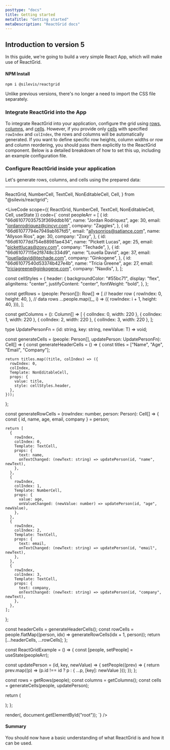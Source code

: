 ```yaml
---
posttype: "docs"
title: Getting started
metaTitle: "Getting started"
metaDescription: "ReactGrid docs"
---
```


## Introduction to version 5

In this guide, we're going to build a very simple React App, which will make use of ReactGrid.

#### NPM Install

```shell
npm i @silevis/reactgrid
```

Unlike previous versions, there's no longer a need to import the CSS file separately.

### Integrate ReactGrid into the App

To integrate ReactGrid into your application, configure the grid using [rows](/docs/5.0/6-api/1-types/1-row), [columns](/docs/5.0/6-api/1-types/2-column), and [cells](/docs/5.0/6-api/1-types/3-cell). However, if you provide only [cells](/docs/5.0/6-api/1-types/3-cell) with specified `rowIndex` and `colIndex`, the rows and columns will be automatically generated. If you want to define specific row heights, column widths or row and column reordering, you should pass them explicitly to the ReactGrid component. Below is a detailed breakdown of how to set this up, including an example configuration file.

### Configure ReactGrid inside your application

Let's generate rows, columns, and cells using the prepared data:

---

  ReactGrid,
  NumberCell,
  TextCell,
  NonEditableCell,
  Cell,
} from "@silevis/reactgrid";


<LiveCode
scope={{
  ReactGrid,
  NumberCell,
  TextCell,
  NonEditableCell,
  Cell,
  useState
}}
code={`
const peopleArr = [
  {
    id: "66d61077035753f369ddbb16",
    name: "Jordan Rodriquez",
    age: 30,
    email: "jordanrodriquez@cincyr.com",
    company: "Zaggles",
  },
  {
    id: "66d61077794e7949ab167fd5",
    email: "allysonrios@satiance.com",
    name: "Allyson Rios",
    age: 30,
    company: "Zoxy",
  },
  {
    id: "66d61077dd754e88981ae434",
    name: "Pickett Lucas",
    age: 25,
    email: "pickettlucas@zoxy.com",
    company: "Techade",
  },
  {
    id: "66d61077115e2f8748c334d9",
    name: "Louella David",
    age: 37,
    email: "louelladavid@techade.com",
    company: "Ginkogene",
  },
  {
    id: "66d61077540d53374b427e4b",
    name: "Tricia Greene",
    age: 27,
    email: "triciagreene@ginkogene.com",
    company: "Naxdis",
  },
];

const cellStyles = {
  header: {
    backgroundColor: "#55bc71",
    display: "flex",
    alignItems: "center",
    justifyContent: "center",
    fontWeight: "bold",
  },
};

const getRows = (people: Person[]): Row[] => [
  // header row
  {
    rowIndex: 0,
    height: 40,
  },
  // data rows
  ...people.map((_, i) => ({
    rowIndex: i + 1,
    height: 40,
  })),
];

const getColumns = (): Column[] => [
  { colIndex: 0, width: 220 },
  { colIndex: 1, width: 220 },
  { colIndex: 2, width: 220 },
  { colIndex: 3, width: 220 },
];

type UpdatePersonFn = <T>(id: string, key: string, newValue: T) => void;

const generateCells = (people: Person[], updatePerson: UpdatePersonFn): Cell[] => {
  const generateHeaderCells = () => {
    const titles = ["Name", "Age", "Email", "Company"];

    return titles.map((title, colIndex) => ({
      rowIndex: 0,
      colIndex,
      Template: NonEditableCell,
      props: {
        value: title,
        style: cellStyles.header,
      },
    }));
  };

  const generateRowCells = (rowIndex: number, person: Person): Cell[] => {
    const { id, name, age, email, company } = person;

    return [
      {
        rowIndex,
        colIndex: 0,
        Template: TextCell,
        props: {
          text: name,
          onTextChanged: (newText: string) => updatePerson(id, "name", newText),
        },
      },
      {
        rowIndex,
        colIndex: 1,
        Template: NumberCell,
        props: {
          value: age,
          onValueChanged: (newValue: number) => updatePerson(id, "age", newValue),
        },
      },
      {
        rowIndex,
        colIndex: 2,
        Template: TextCell,
        props: {
          text: email,
          onTextChanged: (newText: string) => updatePerson(id, "email", newText),
        },
      },
      {
        rowIndex,
        colIndex: 3,
        Template: TextCell,
        props: {
          text: company,
          onTextChanged: (newText: string) => updatePerson(id, "company", newText),
        },
      },
    ];
  };

  const headerCells = generateHeaderCells();
  const rowCells = people.flatMap((person, idx) => generateRowCells(idx + 1, person));
  return [...headerCells, ...rowCells];
};

const ReactGridExample = () => {
  const [people, setPeople] = useState(peopleArr);

  const updatePerson = (id, key, newValue) => {
    setPeople((prev) => {
      return prev.map((p) => (p.id !== id ? p : { ...p, [key]: newValue }));
    });
  };

  const rows = getRows(people);
  const columns = getColumns();
  const cells = generateCells(people, updatePerson);

  return (
    <div>
      <ReactGrid
        rows={rows}
        columns={columns}
        cells={cells}
      />
    </div>
  );
};

render(<ReactGridExample />, document.getElementById("root"));
`}
/>

#### Summary

You should now have a basic understanding of what ReactGrid is and how it can be used.